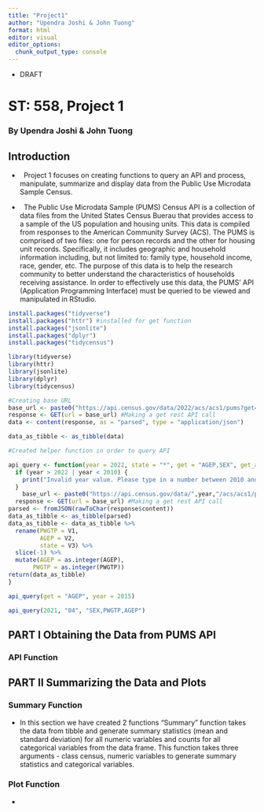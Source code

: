 ```yaml
---
title: "Project1"
author: "Upendra Joshi & John Tuong"
format: html
editor: visual
editor_options: 
  chunk_output_type: console
---
```


-   DRAFT

# ST: 558, Project 1

### By Upendra Joshi & John Tuong

## Introduction

-     Project 1 focuses on creating functions to query an API and process, manipulate, summarize and display data from the Public Use Microdata Sample Census.

-     The Public Use Microdata Sample (PUMS) Census API is a collection of data files from the United States Census Buerau that provides access to a sample of the US population and housing units. This data is compiled from responses to the American Community Survey (ACS). The PUMS is comprised of two files: one for person records and the other for housing unit records. Specifically, it includes geographic and household information including, but not limited to: family type, household income, race, gender, etc. The purpose of this data is to help the research community to better understand the characteristics of households receiving assistance. In order to effectively use this data, the PUMS' API (Application Programming Interface) must be queried to be viewed and manipulated in RStudio.

```r
install.packages("tidyverse")
install.packages("httr") #installed for get function
install.packages("jsonlite") 
install.packages("dplyr")
install.packages("tidycensus")

library(tidyverse)
library(httr)
library(jsonlite)
library(dplyr)
library(tidycensus)
```

```r
#Creating base URL
base_url <- paste0("https://api.census.gov/data/2022/acs/acs1/pums?get=SEX,PWGTP")
response <- GET(url = base_url) #Making a get rest API call
data <- content(response, as = "parsed", type = "application/json")

data_as_tibble <- as_tibble(data)
```

```r
#Created helper function in order to query API

api_query <- function(year = 2022, state = "*", get = "AGEP,SEX", get_always = "PWGTP,") {
  if (year > 2022 | year < 2010) {
    print("Invalid year value. Please type in a number between 2010 and 2022")
  }
    base_url <- paste0("https://api.census.gov/data/",year,"/acs/acs1/pums?get=",get_always,get,"&for=state:",state) #Concatenating
  response <- GET(url = base_url) #Making a get rest API call
parsed <- fromJSON(rawToChar(response$content))
data_as_tibble <- as_tibble(parsed)
data_as_tibble <- data_as_tibble %>% 
  rename(PWGTP = V1,
         AGEP = V2,
         state = V3) %>%
  slice(-1) %>%
  mutate(AGEP = as.integer(AGEP),
       PWGTP = as.integer(PWGTP)) 
return(data_as_tibble)
}
```


```r
api_query(get = "AGEP", year = 2015)
```







```r
api_query(2021, "04", "SEX,PWGTP,AGEP")

```













## PART I Obtaining the Data from PUMS API

### API Function

## PART II Summarizing the Data and Plots

### Summary Function

-   In this section we have created 2 functions "Summary" function takes the data from tibble and generate summary statistics (mean and standard deviation) for all numeric variables and counts for all categorical variables from the data frame. This function takes three arguments - class census, numeric variables to generate summary statistics and categorical variables.

### Plot Function

-   
